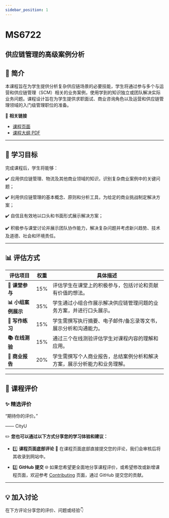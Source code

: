 ```yaml
---
sidebar_position: 1
---
```


# MS6722
## 供应链管理的高级案例分析

## **📘 简介**
本课程旨在为学生提供分析复杂供应链场景的必要技能，学生将通过参与多个与运营和供应链管理（SCM）相关的业务案例，使用学到的知识独立或团队解决实际业务问题。课程设计旨在为学生提供求职面试、商业咨询角色以及运营和供应链管理领域的入门级管理职位的准备。

🔗 **相关链接**
- [课程页面](https://www.cityu.edu.hk/catalogue/pg/202425/course/MS6722.htm)
- [课程大纲 PDF](https://www.cityu.edu.hk/catalogue/pg/202425/course/MS6722.pdf)

---

## **🎯 学习目标**

完成课程后，学生将能够：

✔️ 应用供应链管理、物流及其他商业领域的知识，识别复杂商业案例中的关键问题；

✔️ 利用供应链管理的基本概念、原则和分析工具，为给定的商业挑战制定解决方案；

✔️ 自信且有效地以口头和书面形式展示解决方案；

✔️ 积极参与课堂讨论并展示团队协作能力，解决复杂问题并考虑新兴趋势、技术及道德、社会和环境责任。

---

## **📊 评估方式**

| **评估项目**          | **权重** | **具体描述**                                                                                       |
|----------------------|---------|---------------------------------------------------------------------------------------------------|
| **📄 课堂参与**        | 15%     | 评估学生在课堂上的积极参与，包括讨论和贡献有价值的想法。                                           |
| **📊 小组案例展示**    | 35%     | 学生通过小组合作展示解决供应链管理问题的业务方案，并进行口头展示。                               |
| **📝 写作练习**        | 15%     | 学生需撰写执行摘要、电子邮件/备忘录等文书，展示分析和沟通能力。                                    |
| **📚 在线测验**        | 15%     | 通过三个在线测验评估学生对课程内容的理解和应用。                                                  |
| **📄 商业报告**        | 20%     | 学生需撰写个人商业报告，总结案例分析和解决方案，展示分析能力和业务理解。                        |

---

## **💬 课程评价**

### ✨ **精选评价**
<div className={commentStyles.commentBox}>
    <p className={commentStyles.commentText}>
        “期待你的评价。”
    </p>
    <p className={commentStyles.commentAuthor}>—— CityU</p>
</div>

✏️ **您也可以通过以下方式分享您的学习体验和建议：**

- 1️⃣ **课程页面底部评论**
💬 在课程页面底部直接提交您的评论，我们会审核后将其收录到网站中。

- 2️⃣ **GitHub 提交**
🌐 如果您希望更全面地分享课程评价，或希望修改或新增课程页面，欢迎参考 [Contributing](https://penjc.github.io/CityU/contributing) 页面，通过 GitHub 提交您的贡献。



---

## **💡 加入讨论**

在下方评论分享您的评价、问题或经验👇
<Utterances />
